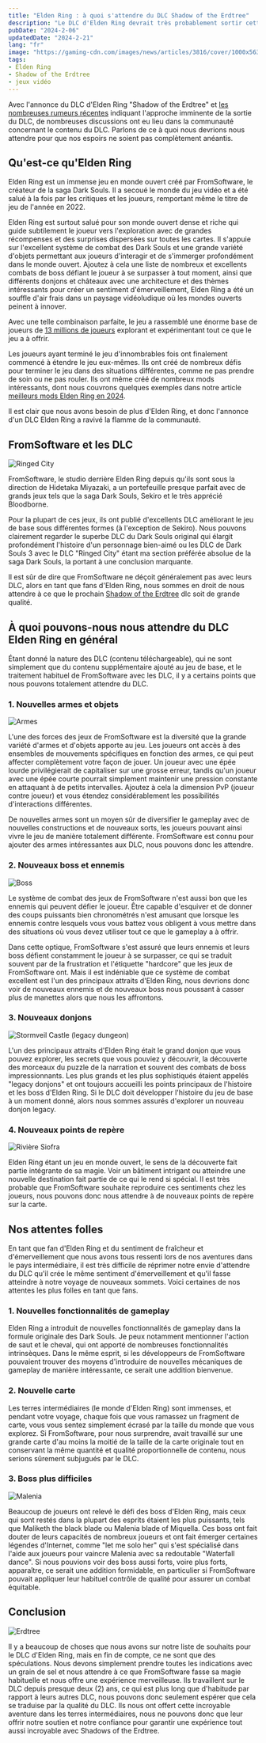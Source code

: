 ```yaml
---
title: "Elden Ring : à quoi s'attendre du DLC Shadow of the Erdtree"
description: "Le DLC d'Elden Ring devrait très probablement sortir cette année, les joueurs ont de grandes attentes et spéculations sur son contenu. Dans cet article nous discutons des spéculations les plus notables."
pubDate: "2024-2-06"
updatedDate: "2024-2-21"
lang: "fr"
image: "https://gaming-cdn.com/images/news/articles/3816/cover/1000x563/elden-ring-expansion-not-due-for-release-just-yet-cover6569e7722e753.jpg"
tags:
- Elden Ring
- Shadow of the Erdtree
- jeux vidéo
---
```



Avec l'annonce du DLC d'Elden Ring "Shadow of the Erdtree" et [les nombreuses rumeurs récentes](https://www.forbes.com/sites/erikkain/2023/12/17/elden-ring-shadow-of-the-erdtree-dlc-release-date-leaked/?sh=6160549f5479) indiquant l'approche imminente de la sortie du DLC, de nombreuses discussions ont eu lieu dans la communauté concernant le contenu du DLC. Parlons de ce à quoi nous devrions nous attendre pour que nos espoirs ne soient pas complètement anéantis.


## Qu'est-ce qu'Elden Ring
Elden Ring est un immense jeu en monde ouvert créé par FromSoftware, le créateur de la saga Dark Souls. Il a secoué le monde du jeu vidéo et a été salué à la fois par les critiques et les joueurs, remportant même le titre de jeu de l'année en 2022.


Elden Ring est surtout salué pour son monde ouvert dense et riche qui guide subtilement le joueur vers l'exploration avec de grandes récompenses et des surprises dispersées sur toutes les cartes. Il s'appuie sur l'excellent système de combat des Dark Souls et une grande variété d'objets permettant aux joueurs d'interagir et de s'immerger profondément dans le monde ouvert. Ajoutez à cela une liste de nombreux et excellents combats de boss défiant le joueur à se surpasser à tout moment, ainsi que différents donjons et châteaux avec une architecture et des thèmes intéressants pour créer un sentiment d'émerveillement, Elden Ring a été un souffle d'air frais dans un paysage vidéoludique où les mondes ouverts peinent à innover.


Avec une telle combinaison parfaite, le jeu a rassemblé une énorme base de joueurs de [13 millions de joueurs](https://www.statista.com/statistics/1300663/elden-ring-sales-worldwide/) explorant et expérimentant tout ce que le jeu a à offrir.


Les joueurs ayant terminé le jeu d'innombrables fois ont finalement commencé à étendre le jeu eux-mêmes. Ils ont créé de nombreux défis pour terminer le jeu dans des situations différentes, comme ne pas prendre de soin ou ne pas rouler. Ils ont même créé de nombreux mods intéressants, dont nous couvrons quelques exemples dans notre article [meilleurs mods Elden Ring en 2024](elden-ring-top-10-des-mods-pour-changer-completement-votre-experience).


Il est clair que nous avons besoin de plus d'Elden Ring, et donc l'annonce d'un DLC Elden Ring a ravivé la flamme de la communauté.


## FromSoftware et les DLC
<Image caption="Ringed city" src="https://www.wallpaperflare.com/static/9/948/1022/dark-souls-iii-dark-souls-gothic-midevil-wallpaper.jpg" alt="Ringed City" />


FromSoftware, le studio derrière Elden Ring depuis qu'ils sont sous la direction de Hidetaka Miyazaki, a un portefeuille presque parfait avec de grands jeux tels que la saga Dark Souls, Sekiro et le très apprécié Bloodborne.


Pour la plupart de ces jeux, ils ont publié d'excellents DLC améliorant le jeu de base sous différentes formes (à l'exception de Sekiro). Nous pouvons clairement regarder le superbe DLC du Dark Souls original qui élargit profondément l'histoire d'un personnage bien-aimé ou les DLC de Dark Souls 3 avec le DLC "Ringed City" étant ma section préférée absolue de la saga Dark Souls, la portant à une conclusion marquante.


Il est sûr de dire que FromSoftware ne déçoit généralement pas avec leurs DLC, alors en tant que fans d'Elden Ring, nous sommes en droit de nous attendre à ce que le prochain [Shadow of the Erdtree](https://eldenring.wiki.fextralife.com/DLC) dlc soit de grande qualité.


## À quoi pouvons-nous nous attendre du DLC Elden Ring en général
Étant donné la nature des DLC (contenu téléchargeable), qui ne sont simplement que du contenu supplémentaire ajouté au jeu de base, et le traitement habituel de FromSoftware avec les DLC, il y a certains points que nous pouvons totalement attendre du DLC.


### 1. Nouvelles armes et objets
<Image src="https://static0.gamerantimages.com/wordpress/wp-content/uploads/2023/07/elden-ring-convergence-mod-best-weapons-1.jpg" alt="Armes"  />


L'une des forces des jeux de FromSoftware est la diversité que la grande variété d'armes et d'objets apporte au jeu. Les joueurs ont accès à des ensembles de mouvements spécifiques en fonction des armes, ce qui peut affecter complètement votre façon de jouer. Un joueur avec une épée lourde privilégierait de capitaliser sur une grosse erreur, tandis qu'un joueur avec une épée courte pourrait simplement maintenir une pression constante en attaquant à de petits intervalles. Ajoutez à cela la dimension PvP (joueur contre joueur) et vous étendez considérablement les possibilités d'interactions différentes.


De nouvelles armes sont un moyen sûr de diversifier le gameplay avec de nouvelles constructions et de nouveaux sorts, les joueurs pouvant ainsi vivre le jeu de manière totalement différente. FromSoftware est connu pour ajouter des armes intéressantes aux DLC, nous pouvons donc les attendre.


### 2. Nouveaux boss et ennemis
<Image src="https://assetsio.reedpopcdn.com/elden-ring-margit_szFJLrx.jpg?width=1200&height=1200&fit=bounds&quality=70&format=jpg&auto=webp" alt="Boss" />


Le système de combat des jeux de FromSoftware n'est aussi bon que les ennemis qui peuvent défier le joueur. Être capable d'esquiver et de donner des coups puissants bien chronométrés n'est amusant que lorsque les ennemis contre lesquels vous vous battez vous obligent à vous mettre dans des situations où vous devez utiliser tout ce que le gameplay a à offrir.


Dans cette optique, FromSoftware s'est assuré que leurs ennemis et leurs boss défient constamment le joueur à se surpasser, ce qui se traduit souvent par de la frustration et l'étiquette "hardcore" que les jeux de FromSoftware ont. Mais il est indéniable que ce système de combat excellent est l'un des principaux attraits d'Elden Ring, nous devrions donc voir de nouveaux ennemis et de nouveaux boss nous poussant à casser plus de manettes alors que nous les affrontons.


### 3. Nouveaux donjons
<Image src="https://cdnb.artstation.com/p/assets/images/images/048/542/875/large/artur-highresscreenshot00035.jpg?1650320748" alt="Stormveil Castle (legacy dungeon)"  />


L'un des principaux attraits d'Elden Ring était le grand donjon que vous pouvez explorer, les secrets que vous pouviez y découvrir, la découverte des morceaux du puzzle de la narration et souvent des combats de boss impressionnants. Les plus grands et les plus sophistiqués étaient appelés "legacy donjons" et ont toujours accueilli les points principaux de l'histoire et les boss d'Elden Ring. Si le DLC doit développer l'histoire du jeu de base à un moment donné, alors nous sommes assurés d'explorer un nouveau donjon legacy.


### 4. Nouveaux points de repère
<Image src="https://eip.gg/wp-content/uploads/2022/04/Nokron-Eternal-City-Featured-Image.jpg" alt="Rivière Siofra" />


Elden Ring étant un jeu en monde ouvert, le sens de la découverte fait partie intégrante de sa magie. Voir un bâtiment intrigant ou atteindre une nouvelle destination fait partie de ce qui le rend si spécial. Il est très probable que FromSoftware souhaite reproduire ces sentiments chez les joueurs, nous pouvons donc nous attendre à de nouveaux points de repère sur la carte.


## Nos attentes folles
En tant que fan d'Elden Ring et du sentiment de fraîcheur et d'émerveillement que nous avons tous ressenti lors de nos aventures dans le pays intermédiaire, il est très difficile de réprimer notre envie d'attendre du DLC qu'il crée le même sentiment d'émerveillement et qu'il fasse atteindre à notre voyage de nouveaux sommets. Voici certaines de nos attentes les plus folles en tant que fans.


### 1. Nouvelles fonctionnalités de gameplay
Elden Ring a introduit de nouvelles fonctionnalités de gameplay dans la formule originale des Dark Souls. Je peux notamment mentionner l'action de saut et le cheval, qui ont apporté de nombreuses fonctionnalités intrinsèques. Dans le même esprit, si les développeurs de FromSoftware pouvaient trouver des moyens d'introduire de nouvelles mécaniques de gameplay de manière intéressante, ce serait une addition bienvenue.


### 2. Nouvelle carte
Les terres intermédiaires (le monde d'Elden Ring) sont immenses, et pendant votre voyage, chaque fois que vous ramassez un fragment de carte, vous vous sentez simplement écrasé par la taille du monde que vous explorez. Si FromSoftware, pour nous surprendre, avait travaillé sur une grande carte d'au moins la moitié de la taille de la carte originale tout en conservant la même quantité et qualité proportionnelle de contenu, nous serions sûrement subjugués par le DLC.


### 3. Boss plus difficiles
<Image src="https://assetsio.reedpopcdn.com/malenia-head-elden-ring.jpg?width=1600&height=900&fit=crop&quality=100&format=png&enable=upscale&auto=webp" alt="Malenia" />


Beaucoup de joueurs ont relevé le défi des boss d'Elden Ring, mais ceux qui sont restés dans la plupart des esprits étaient les plus puissants, tels que Maliketh the black blade ou Malenia blade of Miquella. Ces boss ont fait douter de leurs capacités de nombreux joueurs et ont fait émerger certaines légendes d'Internet, comme "let me solo her" qui s'est spécialisé dans l'aide aux joueurs pour vaincre Malenia avec sa redoutable "Waterfall dance". Si nous pouvions voir des boss aussi forts, voire plus forts, apparaître, ce serait une addition formidable, en particulier si FromSoftware pouvait appliquer leur habituel contrôle de qualité pour assurer un combat équitable.


## Conclusion
<Image src="https://sm.ign.com/t/ign_ap/photo/default/shadow-of-the-erdtree-3-1677574530364_unn3.1080.jpg" alt="Erdtree" />


Il y a beaucoup de choses que nous avons sur notre liste de souhaits pour le DLC d'Elden Ring, mais en fin de compte, ce ne sont que des spéculations. Nous devons simplement prendre toutes les indications avec un grain de sel et nous attendre à ce que FromSoftware fasse sa magie habituelle et nous offre une expérience merveilleuse. Ils travaillent sur le DLC depuis presque deux (2) ans, ce qui est plus long que d'habitude par rapport à leurs autres DLC, nous pouvons donc seulement espérer que cela se traduise par la qualité du DLC. Ils nous ont offert cette incroyable aventure dans les terres intermédiaires, nous ne pouvons donc que leur offrir notre soutien et notre confiance pour garantir une expérience tout aussi incroyable avec Shadows of the Erdtree.

